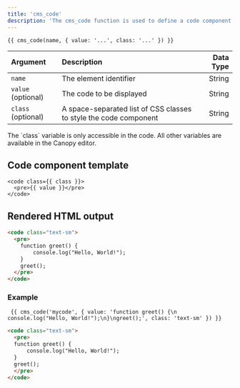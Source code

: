 ```yaml
---
title: 'cms_code'
description: 'The cms_code function is used to define a code component which can be edited on the Canopy editor.'
---
```


```canvas
{{ cms_code(name, { value: '...', class: '...' }) }}
```

| Argument           | Description                                                       | Data Type |
| :----------------- | :---------------------------------------------------------------- | --------: |
| `name`             | The element identifier                                            |    String |
| `value` (optional) | The code to be displayed                                          |    String |
| `class` (optional) | A space-separated list of CSS classes to style the code component |    String |

<Callout>
  The `class` variable is only accessible in the code. All other variables are available in the Canopy editor.
</Callout>

## Code component template

```canvas
<code class={{ class }}>
  <pre>{{ value }}</pre>
</code>
```

## Rendered HTML output

```html
<code class="text-sm">
  <pre>
    function greet() {
        console.log("Hello, World!");
    }
    greet();
  </pre>
</code>
```

### Example

```canvas tab="Input" title="index.html"
 {{ cms_code('mycode', { value: 'function greet() {\n    console.log("Hello, World!");\n}\ngreet();', class: 'text-sm' }) }}
```

```html tab="Output"
<code class="text-sm">
  <pre>
  function greet() {
      console.log("Hello, World!");
  }
  greet();
  </pre>
</code>
```
